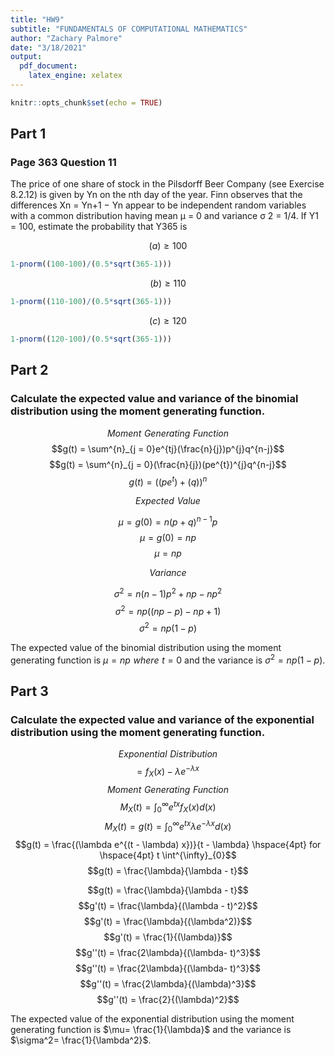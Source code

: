 ```yaml
---
title: "HW9"
subtitle: "FUNDAMENTALS OF COMPUTATIONAL MATHEMATICS"
author: "Zachary Palmore"
date: "3/18/2021"
output:
  pdf_document: 
    latex_engine: xelatex
---
```


```r
knitr::opts_chunk$set(echo = TRUE)
```


## Part 1

### Page 363 Question 11

The price of one share of stock in the Pilsdorff Beer Company (see Exercise 8.2.12) is given by Yn on the nth day of the year. Finn observes that the differences Xn = Yn+1 − Yn appear to be independent random variables with a common distribution having mean µ = 0 and variance σ 2 = 1/4. If Y1 = 100, estimate the probability that Y365 is

$$(a) \geq 100$$

```r
1-pnorm((100-100)/(0.5*sqrt(365-1)))
```

$$(b) \geq 110$$

```r
1-pnorm((110-100)/(0.5*sqrt(365-1)))
```

$$(c) \geq 120$$

```r
1-pnorm((120-100)/(0.5*sqrt(365-1)))
```


## Part 2

### Calculate the expected value and variance of the binomial distribution using the moment generating function. 

$$Moment \hspace{4pt} Generating \hspace{4pt} Function$$ 
$$g(t) = \sum^{n}_{j = 0}e^{tj}(\frac{n}{j})p^{j}q^{n-j}$$
$$g(t) = \sum^{n}_{j = 0}(\frac{n}{j})(pe^{t})^{j}q^{n-j}$$
$$g(t) = ((pe^{t}) + (q))^{n}$$

$$Expected \hspace{4pt} Value$$

$$\mu = g(0) = n(p + q)^{n - 1}p$$
$$\mu = g(0) = np$$ 
$$\mu = np$$

$$Variance$$

$$\sigma^{2} = n(n-1)p^2 + np - np^2$$
$$\sigma^{2} = np((np - p) - np + 1)$$
$$\sigma^2=np(1-p)$$

The expected value of the binomial distribution using the moment generating function is $\mu=np \hspace{4pt} where \hspace{4pt} t=0$ and the variance is $\sigma^2=np(1-p)$. 

## Part 3

### Calculate the expected value and variance of the exponential distribution using the moment generating function.

$$Exponential \hspace{4pt} Distribution$$ 
$$= f_{X}(x) - \lambda e^{-\lambda x} \hspace{4pt}$$ 
$$Moment \hspace{4pt} Generating \hspace{4pt} Function$$ 
$$M_{X}(t) = \int^{\infty}_{0} e^{tx}f_{X}(x)d(x)$$
$$M_{X}(t) = g(t) = \int^{\infty}_{0} e^{tx}\lambda e^{-\lambda x}d(x)$$
$$g(t) = \frac{(\lambda e^{(t - \lambda) x})}{t - \lambda} \hspace{4pt} for \hspace{4pt} t \int^{\infty}_{0}$$
$$g(t) = \frac{\lambda}{\lambda - t}$$

$$g(t) = \frac{\lambda}{\lambda - t}$$
$$g'(t) = \frac{\lambda}{(\lambda - t)^2}$$
$$g'(t) = \frac{\lambda}{(\lambda^2)}$$
$$g'(t) = \frac{1}{(\lambda)}$$
$$g''(t) = \frac{2\lambda}{(\lambda- t)^3}$$
$$g''(t) = \frac{2\lambda}{(\lambda- t)^3}$$
$$g''(t) = \frac{2\lambda}{(\lambda)^3}$$
$$g''(t) = \frac{2}{(\lambda)^2}$$

The expected value of the exponential distribution using the moment generating function is $\mu= \frac{1}{\lambda}$ and the variance is $\sigma^2= \frac{1}{\lambda^2}$. 

